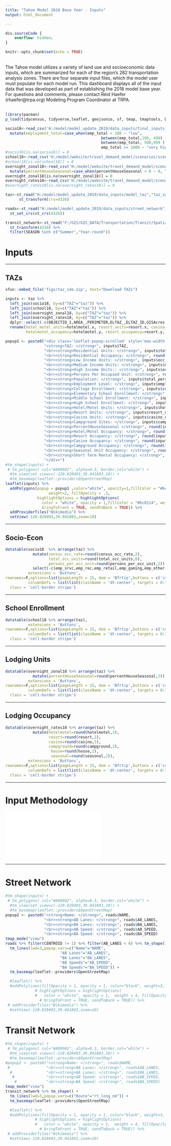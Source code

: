 ```yaml
---
title: "Tahoe Model 2018 Base Year - Inputs"
output: html_document

---
```


```css
div.sourceCode {
    overflow: hidden;
}
```
```r
knitr::opts_chunk$set(echo = TRUE)
```


\
The Tahoe model utilizes a variety of land use and socioeconomic data inputs, which are summarized for each of the region's 282 transportation analysis zones. There are four separate input files, which the model user must populate for each model run. This dashboard displays all of the input data that was developed as part of establishing the 2018 model base year. For questions and comments, please contact Reid Haefer (rhaefer@trpa.org) Modeling Program Coordinator at TRPA.
\
\
```r
library(pacman)
p_load(tidycensus, tidyverse,leaflet, geojsonio, sf, tmap, tmaptools, DT, xfun, tmap, leaflet, xfun)

socio18<-read_csv('H:/model/model_update_2019/data_inputs/final_inputs_2020_RTP/socio.csv') %>% select(-X1) %>%
  mutate(employment_total=case_when(emp_total < 100 ~ "low",
                                          between(emp_total,100, 499) ~ "medium",
                                          between(emp_total, 500,999 ) ~ "high",
                                          emp_total >= 1000 ~ "very high"))
#socio18[is.na(socio18)] = 0
school18<-read_csv('H:/model/website/travel_demand_model/scenarios/scenario_base/zonal/SchoolEnrollment.csv') 
#school18[is.na(school18)] = 0
overnight_zonal18<-read_csv('H:/model/website/travel_demand_model/scenarios/scenario_base/zonal/OvernightVisitorZonalData_Summer.csv')  %>%  rename(rec_attractiveness=beach) %>%
  mutate(percentHouseSeasonal=case_when(percentHouseSeasonal < 0 ~ 0, TRUE ~ as.numeric(percentHouseSeasonal)))
overnight_zonal18[is.na(overnight_zonal18)] = 0
overnight_rates18<-read_csv('H:/model/website/travel_demand_model/scenarios/scenario_base/zonal/VisitorOccupancyRates_Summer.csv')
#overnight_rates18[is.na(overnight_rates18)] = 0

taz<-st_read("H:/model/model_update_2019/data_inputs/model_taz","taz_sde") %>%
      st_transform(crs=4326)

roads<-st_read("H:/model/model_update_2019/data_inputs/street_network","roads2") %>%
  st_set_crs(st_crs(4326))

transit_network<-st_read("F:/GIS/GIS_DATA/Transportation/Transit/Spatial Files/Archives/2018/2018_Transit_Network.gdb","Transit_Network_2018_Model") %>%
  st_transform(4326) %>%
  filter(SEASON %in% c("Summer","Year-round"))

```

# Inputs

***

## TAZs

```r
xfun::embed_file('figs/taz_sde.zip', text="Download TAZs")
```

```r
inputs <- taz %>%
  left_join(socio18, by=c("TAZ"="taz")) %>%
  left_join(school18, by=c("TAZ"="taz")) %>%
  left_join(overnight_zonal18, by=c("TAZ"="taz")) %>%
  left_join(overnight_rates18, by=c("TAZ"="taz")) %>%
  dplyr::select(-c(OBJECTID_1,AREA_,PERIMETER,ELTAZ_,ELTAZ_ID,GISAcres,Shape_STAr,Shape_STLe,emp_srvc,emp_rec,emp_retail,emp_gaming,emp_other)) %>%
  rename(hotel_motel_units=hotelmotel.x, resort_units=resort.x, casino_units=casino.x, campsites=campground.x,
         hotelmotel_occupancy=hotelmotel.y, resort_occupancy=resort.y, casino_occupancy=casino.y, campground_occupancy=campground.y)

popup1 <- paste0("<div class='leaflet-popup-scrolled' style='max-width:700px;max-height:120px'>",
                 "<strong>TAZ: </strong>", inputs$TAZ,
                 "<br><strong>Residential Units: </strong>", inputs$total_residential_units,
                 "<br><strong>Residential Occupancy: </strong>", round(inputs$census_occ_rate,2),
                 "<br><strong>Low Income Units: </strong>", inputs$occ_units_low_inc,
                 "<br><strong>Medium Income Units: </strong>", inputs$occ_units_med_inc,
                 "<br><strong>High Income Units:: </strong>", inputs$occ_units_high_inc,
                 "<br><strong>Persons Per Occupied Unit: </strong>", round(inputs$persons_per_occ_unit,2),
                 "<br><strong>Population: </strong>", inputs$total_persons,
                 "<br><strong>Employment Level: </strong>", inputs$employment_total,
                 "<br><strong>College Enrollment: </strong>", inputs$college_enrollment,
                 "<br><strong>Elementary School Enrollment: </strong>", inputs$elementary_school_enrollment,
                 "<br><strong>Middle School Enrollment: </strong>", inputs$middle_school_enrollment,
                 "<br><strong>High School Enrollment: </strong>", inputs$high_school_enrollment,
                 "<br><strong>Hotel/Motel Units: </strong>", inputs$hotel_motel_units,
                 "<br><strong>Resort Units: </strong>", inputs$resort_units,
                 "<br><strong>Casino Units: </strong>", inputs$casino_units,
                 "<br><strong>Campground Sites: </strong>", inputs$campsites,
                 "<br><strong>PercentHouseSeasonal </strong>", round(inputs$percentHouseSeasonal,2),
                 "<br><strong>Hotel/Motel Occupancy: </strong>", round(inputs$hotelmotel_occupancy,2),
                 "<br><strong>Resort Occupancy: </strong>", round(inputs$resort_occupancy,2),
                 "<br><strong>Casino Occupancy: </strong>", round(inputs$casino_occupancy,2),
                 "<br><strong>Campground Occupancy: </strong>", round(inputs$campground_occupancy,2),
                 "<br><strong>Seasonal Unit Occupancy: </strong>", round(inputs$seasonal,2),
                 "<br><strong>Short Term Rental Occupancy: </strong>", round(inputs$house,2),
                 "</div>") 
#tm_shape(inputs) + 
 # tm_polygons( col="#A80902", alpha=0.3, border.col="white") +
  #tm_view(set.view=c(-120.020493,39.041803,10)) +
  #tm_basemap(leaflet::providers$OpenStreetMap)
leaflet(inputs) %>% 
  addPolygons(popup = popup1 ,color="white", opacity=1,fillColor = "#bc0114",
                   weight=2, fillOpacity = .3,
              highlightOptions = highlightOptions(
                color = "white", opacity = 1,fillColor = "#bc0114", weight = 4, fillOpacity = 0.2,
                bringToFront = TRUE, sendToBack = TRUE)) %>% 
  addProviderTiles("Wikimedia") %>% 
  setView(-120.020493,39.041803,zoom=10)
```

***

## Socio-Econ

```r
datatable(socio18  %>% arrange(taz) %>%
            mutate(census_occ_rate=round(census_occ_rate,2),
                   total_occ_units=round(total_occ_units,0),
                   persons_per_occ_unit=round(persons_per_occ_unit,2)) %>% 
            select(-c(emp_srvc,emp_rec,emp_retail,emp_gaming,emp_other,emp_total)), 
          extensions = 'Buttons',
rownames=F,options=list(pageLength = 15, dom = 'Bfrtip',buttons = c('csv','pdf'), scrollX=TRUE,
          columnDefs = list(list(className = 'dt-center', targets = 0:1))), 
  class = 'cell-border stripe')

```

***

## School Enrollment

```r
datatable(school18 %>% arrange(taz), 
          extensions = 'Buttons',
rownames=F,options=list(pageLength = 15, dom = 'Bfrtip',buttons = c('csv','pdf'), 
          columnDefs = list(list(className = 'dt-center', targets = 0:1))), 
  class = 'cell-border stripe')

```

***

## Lodging Units

```r
datatable(overnight_zonal18 %>% arrange(taz) %>%
            mutate(percentHouseSeasonal=round(percentHouseSeasonal,2)), 
          extensions = 'Buttons',
rownames=F,options=list(pageLength = 15, dom = 'Bfrtip',buttons = c('csv','pdf'), 
          columnDefs = list(list(className = 'dt-center', targets = 0:1))), 
  class = 'cell-border stripe')

```

***

## Lodging Occupancy

```r
datatable(overnight_rates18 %>% arrange(taz) %>%
            mutate(hotelmotel=round(hotelmotel,2),
                   resort=round(resort,2),
                   casino=round(casino,2),
                   campground=round(campground,2),
                    house=round(house,2),
                    seasonal=round(seasonal,2)), 
          extensions = 'Buttons',
rownames=F,options=list(pageLength = 15, dom = 'Bfrtip',buttons = c('csv','pdf'), 
          columnDefs = list(list(className = 'dt-center', targets = 0:1))), 
  class = 'cell-border stripe')

```

***

# Input Methodology

<object data="figs/TRPA_Model_Methodology.pdf" width="750px" height="750px">
    <embed src="figs/TRPA_Model_Methodology.pdf">
    </embed>
</object>

***

# Street Network

```r
#tm_shape(inputs) + 
 # tm_polygons( col="#A80902", alpha=0.3, border.col="white") +
  #tm_view(set.view=c(-120.020493,39.041803,10)) +
  #tm_basemap(leaflet::providers$OpenStreetMap)
popup2 <- paste0("<strong>Name: </strong>", roads$NAME,
                 "<br><strong>AB Lanes: </strong>", roads$AB_LANES,
                 "<br><strong>BA Lanes: </strong>", roads$BA_LANES,
                 "<br><strong>AB Speed: </strong>", roads$AB_SPEED,
                 "<br><strong>BA Speed: </strong>", roads$BA_SPEED) 
tmap_mode("view")
roads %>% filter(CENTROID != 1) %>% filter(AB_LANES < 6) %>% tm_shape() + 
  tm_lines(lwd=3,popup.vars=c("Name"="NAME", 
                        "AB Lanes"="AB_LANES", 
                        "BA Lanes"="BA_LANES",
                        "AB Speeds"="AB_SPEED",
                        "BA Speeds"="BA_SPEED")) +
  tm_basemap(leaflet::providers$OpenStreetMap)

  #leaflet() %>% 
  #addPolylines(fillOpacity = 1, opacity = 1, color="black", weight=3, popup=popup2,
             # highlightOptions = highlightOptions(
             #   color = "white", opacity = 1,  weight = 4, fillOpacity = 0.5,
               # bringToFront = TRUE, sendToBack = TRUE)) %>%
 # addProviderTiles("Wikimedia") %>% 
  #setView(-120.020493,39.041803,zoom=10)
```

# Transit Network

```r
#tm_shape(inputs) + 
 # tm_polygons( col="#A80902", alpha=0.3, border.col="white") +
  #tm_view(set.view=c(-120.020493,39.041803,10)) +
  #tm_basemap(leaflet::providers$OpenStreetMap)
#popup2 <- paste0("<strong>Name: </strong>", roads$NAME,
 #                "<br><strong>AB Lanes: </strong>", roads$AB_LANES,
  #               "<br><strong>BA Lanes: </strong>", roads$BA_LANES,
   #              "<br><strong>AB Speed: </strong>", roads$AB_SPEED,
    #             "<br><strong>BA Speed: </strong>", roads$BA_SPEED) 
tmap_mode("view")
transit_network %>% tm_shape() + 
  tm_lines(lwd=3,popup.vars=c("Route"="rt_long_nm")) +
  tm_basemap(leaflet::providers$OpenStreetMap)

  #leaflet() %>% 
  #addPolylines(fillOpacity = 1, opacity = 1, color="black", weight=3, popup=popup2,
             # highlightOptions = highlightOptions(
             #   color = "white", opacity = 1,  weight = 4, fillOpacity = 0.5,
               # bringToFront = TRUE, sendToBack = TRUE)) %>%
 # addProviderTiles("Wikimedia") %>% 
  #setView(-120.020493,39.041803,zoom=10)
```
